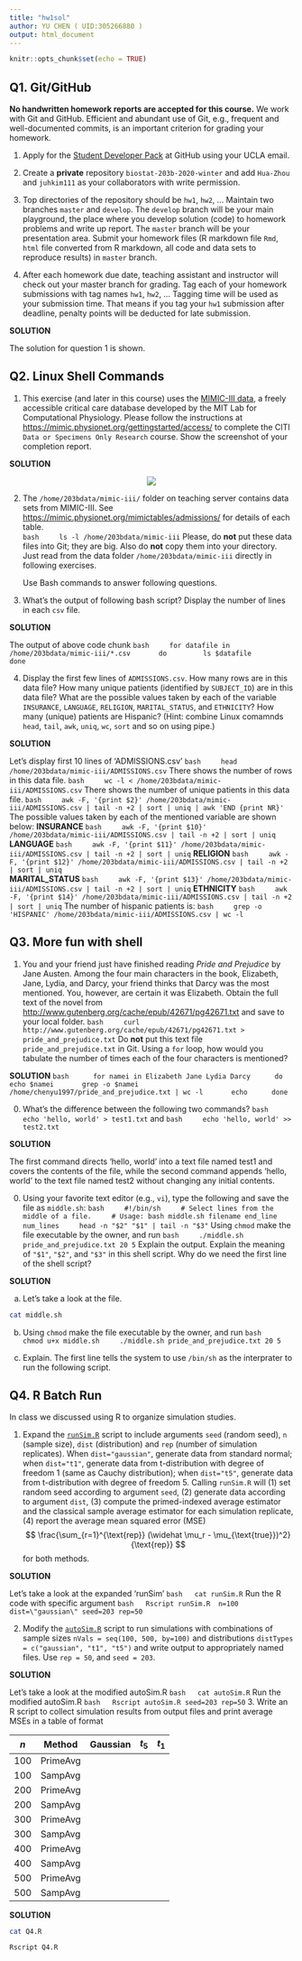 ```yaml
---
title: "hw1sol"
author: YU CHEN ( UID:305266880 )
output: html_document
---
```

```r
knitr::opts_chunk$set(echo = TRUE)
```
## Q1. Git/GitHub

**No handwritten homework reports are accepted for this course.** We work with Git and GitHub. Efficient and abundant use of Git, e.g., frequent and well-documented commits, is an important criterion for grading your homework.

1. Apply for the [Student Developer Pack](https://education.github.com/pack) at GitHub using your UCLA email.

2. Create a **private** repository `biostat-203b-2020-winter` and add `Hua-Zhou` and `juhkim111` as your collaborators with write permission.

3. Top directories of the repository should be `hw1`, `hw2`, ... Maintain two branches `master` and `develop`. The `develop` branch will be your main playground, the place where you develop solution (code) to homework problems and write up report. The `master` branch will be your presentation area. Submit your homework files (R markdown file `Rmd`, `html` file converted from R markdown, all code and data sets to reproduce results) in `master` branch.

4. After each homework due date, teaching assistant and instructor will check out your master branch for grading. Tag each of your homework submissions with tag names `hw1`, `hw2`, ... Tagging time will be used as your submission time. That means if you tag your `hw1` submission after deadline, penalty points will be deducted for late submission.

  **SOLUTION** 
  
  The solution for question 1 is shown.

## Q2. Linux Shell Commands

1. This exercise (and later in this course) uses the [MIMIC-III data](https://mimic.physionet.org), a freely accessible critical care database developed by the MIT Lab for Computational Physiology. Please follow the instructions at <https://mimic.physionet.org/gettingstarted/access/> to complete the CITI `Data or Specimens Only Research` course. Show the screenshot of your completion report. 

  **SOLUTION**
  <p align="center">
  <img src="./completionreport1.png">
</p>

2. The `/home/203bdata/mimic-iii/` folder on teaching server contains data sets from MIMIC-III. See <https://mimic.physionet.org/mimictables/admissions/> for details of each table.  
    ```bash
    ls -l /home/203bdata/mimic-iii
    ```
Please, do **not** put these data files into Git; they are big. Also do **not** copy them into your directory. Just read from the data folder `/home/203bdata/mimic-iii` directly in following exercises. 

    Use Bash commands to answer following questions.

3. What's the output of following bash script?
Display the number of lines in each `csv` file.

  **SOLUTION** 
  
  The output of above code chunk
    ```bash
    for datafile in /home/203bdata/mimic-iii/*.csv
      do
        ls $datafile
      done
    ```

4. Display the first few lines of `ADMISSIONS.csv`. How many rows are in this data file? How many unique patients (identified by `SUBJECT_ID`) are in this data file? What are the possible values taken by each of the variable `INSURANCE`, `LANGUAGE`, `RELIGION`, `MARITAL_STATUS`, and `ETHNICITY`? How many (unique) patients are Hispanic? (Hint: combine Linux comamnds `head`, `tail`, `awk`, `uniq`, `wc`, `sort` and so on using pipe.)

  **SOLUTION**
  
  Let's display first 10 lines of 'ADMISSIONS.csv'
    ```bash
    head /home/203bdata/mimic-iii/ADMISSIONS.csv
    ```
  There shows the number of rows in this data file.
    ```bash
    wc -l < /home/203bdata/mimic-iii/ADMISSIONS.csv
    ```
  There shows the number of unique patients in this data file.
    ```bash
    awk -F, '{print $2}' /home/203bdata/mimic-iii/ADMISSIONS.csv | tail -n +2 | sort | uniq | awk 'END {print NR}'
    ```
  The possible values taken by each of the mentioned variable are shown below:
    **INSURANCE**
    ```bash
    awk -F, '{print $10}' /home/203bdata/mimic-iii/ADMISSIONS.csv | tail -n +2 | sort | uniq
    ```
    **LANGUAGE**
    ```bash
    awk -F, '{print $11}' /home/203bdata/mimic-iii/ADMISSIONS.csv | tail -n +2 | sort | uniq
    ```
    **RELIGION**
    ```bash
    awk -F, '{print $12}' /home/203bdata/mimic-iii/ADMISSIONS.csv | tail -n +2 | sort | uniq
    ```    
    **MARITAL_STATUS**
    ```bash
    awk -F, '{print $13}' /home/203bdata/mimic-iii/ADMISSIONS.csv | tail -n +2 | sort | uniq
    ```
    **ETHNICITY**
    ```bash
    awk -F, '{print $14}' /home/203bdata/mimic-iii/ADMISSIONS.csv | tail -n +2 | sort | uniq
    ```
  The number of hispanic patients is:
    ```bash
    grep -o 'HISPANIC' /home/203bdata/mimic-iii/ADMISSIONS.csv | wc -l
    ```
    
## Q3. More fun with shell

1. You and your friend just have finished reading *Pride and Prejudice* by Jane Austen. Among the four main characters in the book, Elizabeth, Jane, Lydia, and Darcy, your friend thinks that Darcy was the most mentioned. You, however, are certain it was Elizabeth. Obtain the full text of the novel from <http://www.gutenberg.org/cache/epub/42671/pg42671.txt> and save to your local folder. 
    ```bash
    curl http://www.gutenberg.org/cache/epub/42671/pg42671.txt > pride_and_prejudice.txt
    ```
Do **not** put this text file `pride_and_prejudice.txt` in Git. Using a `for` loop, how would you tabulate the number of times each of the four characters is mentioned?

  **SOLUTION**
  ```bash
     for namei in Elizabeth Jane Lydia Darcy
     do
      echo $namei
      grep -o $namei /home/chenyu1997/pride_and_prejudice.txt | wc -l
      echo
     done
  ```

0. What's the difference between the following two commands?
    ```bash
    echo 'hello, world' > test1.txt
    ```
    and
    ```bash
    echo 'hello, world' >> test2.txt
    ```

  **SOLUTION**
  
  The first command directs 'hello, world' into a text file named test1 and covers the contents of the file, while the second command appends 'hello, world' to the text file named test2 without changing any initial contents.

0. Using your favorite text editor (e.g., `vi`), type the following and save the file as `middle.sh`:
    ```bash
    #!/bin/sh
    # Select lines from the middle of a file.
    # Usage: bash middle.sh filename end_line num_lines
    head -n "$2" "$1" | tail -n "$3"
    ```
Using `chmod` make the file executable by the owner, and run 
    ```bash
    ./middle.sh pride_and_prejudice.txt 20 5
    ```
Explain the output. Explain the meaning of `"$1"`, `"$2"`, and `"$3"` in this shell script. Why do we need the first line of the shell script?

  **SOLUTION**
  
  a. Let's take a look at the file.
  ```bash
  cat middle.sh
  ```
  
  b. Using `chmod` make the file executable by the owner, and run 
    ```bash
    chmod u+x middle.sh
    ./middle.sh pride_and_prejudice.txt 20 5
    ```
    
  c. Explain.
    The first line tells the system to use `/bin/sh` as the interprater to run the following script.

## Q4. R Batch Run

In class we discussed using R to organize simulation studies. 

1. Expand the [`runSim.R`](https://ucla-biostat203b-2020winter.github.io/slides/02-linux/runSim.R) script to include arguments `seed` (random seed), `n` (sample size), `dist` (distribution) and `rep` (number of simulation replicates). When `dist="gaussian"`, generate data from standard normal; when `dist="t1"`, generate data from t-distribution with degree of freedom 1 (same as Cauchy distribution); when `dist="t5"`, generate data from t-distribution with degree of freedom 5. Calling `runSim.R` will (1) set random seed according to argument `seed`, (2) generate data according to argument `dist`, (3) compute the primed-indexed average estimator and the classical sample average estimator for each simulation replicate, (4) report the average mean squared error (MSE)
$$
  \frac{\sum_{r=1}^{\text{rep}} (\widehat \mu_r - \mu_{\text{true}})^2}{\text{rep}}
$$
for both methods.

  **SOLUTION**
  
  Let's take a look at the expanded 'runSim'
  ```bash
  cat runSim.R
  ```
  Run the R code with specific argument
  ```bash
  Rscript runSim.R  n=100 dist=\"gaussian\" seed=203 rep=50 
  ```

2. Modify the [`autoSim.R`](https://ucla-biostat203b-2020winter.github.io/slides/02-linux/autoSim.R) script to run simulations with combinations of sample sizes `nVals = seq(100, 500, by=100)` and distributions `distTypes = c("gaussian", "t1", "t5")` and write output to appropriately named files. Use `rep = 50`, and `seed = 203`. 

  **SOLUTION**
  
  Let's take a look at the modified autoSim.R
  ```bash
  cat autoSim.R
  ```
  Run the modified autoSim.R
  ```bash
  Rscript autoSim.R seed=203 rep=50
  ```
3. Write an R script to collect simulation results from output files and print average MSEs in a table of format

| $n$ | Method   | Gaussian | $t_5$ | $t_1$ |
|-----|----------|-------|-------|----------|
| 100 | PrimeAvg |       |       |          |
| 100 | SampAvg  |       |       |          |
| 200 | PrimeAvg |       |       |          |
| 200 | SampAvg  |       |       |          |
| 300 | PrimeAvg |       |       |          |
| 300 | SampAvg  |       |       |          |
| 400 | PrimeAvg |       |       |          |
| 400 | SampAvg  |       |       |          |
| 500 | PrimeAvg |       |       |          |
| 500 | SampAvg  |       |       |          |

  **SOLUTION**
  
  ```bash
  cat Q4.R
  ```
  ```bash
  Rscript Q4.R
  ```

